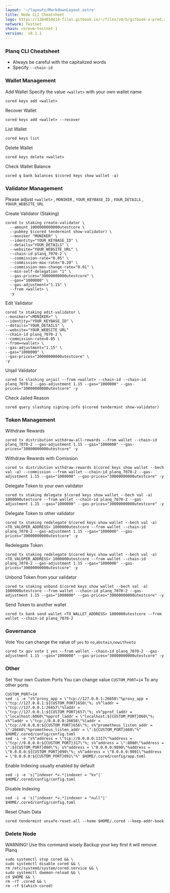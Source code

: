 ```yaml
---
layout: '~/layouts/MarkdownLayout.astro'
title: Node CLI Cheatsheet
logo: https://1384010418-files.gitbook.io/~/files/v0/b/gitbook-x-prod.appspot.com/o/spaces%2FlCF28T3TC2kXJKw5KADQ%2Fuploads%2Fgit-blob-dd06d1ad737f1a9787e65a0f2b4fd5c902950271%2Fcoreum.png?alt=media
network: Testnet
chain: coreum-testnet-1
version:  v0.1.1
---
```


### Planq CLI Cheatsheet

- Always be careful with the capitalized words
- Specify `--chain-id`

### Wallet Management

Add Wallet
Specify the value `<wallet>` with your own wallet name

```
cored keys add <wallet>
```

Recover Wallet
```
cored keys add <wallet> --recover
```

List Wallet
```
cored keys list
```

Delete Wallet
```
cored keys delete <wallet>
```

Check Wallet Balance
```
cored q bank balances $(cored keys show wallet -a)
```

### Validator Management

Please adjust `<wallet>` , `MONIKER` , `YOUR_KEYBASE_ID` , `YOUR_DETAILS` , `YOUUR_WEBSITE_URL`

Create Validator (Staking)
```
cored tx staking create-validator \
  --amount 1000000000000utestcore \
  --pubkey $(cored tendermint show-validator) \
  --moniker "MONIKER" \
  --identity="YOUR_KEYBASE_ID" \
  --details="YOUR_DETAILS" \
  --website="YOUR_WEBSITE_URL" \
  --chain-id planq_7070-2 \
  --commission-rate="0.05" \
  --commission-max-rate="0.20" \
  --commission-max-change-rate="0.01" \
  --min-self-delegation "1" \
  --gas-prices="30000000000utestcore" \
  --gas="1000000" \
  --gas-adjustment="1.15" \
  --from <wallet> \
  -y
```

Edit Validator
```
cored tx staking edit-validator \
--moniker="<MONIKER>" \
--identity="YOUR_KEYBASE_ID" \
--details="YOUR_DETAILS" \
--website="YOUR_WEBSITE_URL"
--chain-id planq_7070-2 \
--commission-rate=0.05 \
--from=<wallet> \
--gas-adjustment="1.15" \
--gas="1000000" \
--gas-prices="30000000000utestcore" \
-y
```


Unjail Validator
```
cored tx slashing unjail --from <wallet> --chain-id --chain-id planq_7070-2 --gas-adjustment 1.15 --gas="1000000" --gas-prices="30000000000utestcore" -y
```

Check Jailed Reason
```
cored query slashing signing-info $(cored tendermint show-validator)
```

### Token Management

Withdraw Rewards
```
cored tx distribution withdraw-all-rewards --from wallet --chain-id planq_7070-2 --gas-adjustment 1.15 --gas="1000000" --gas-prices="30000000000utestcore" -y
```

Withdraw Rewards with Comission
```
cored tx distribution withdraw-rewards $(cored keys show wallet --bech val -a) --commission --from wallet --chain-id planq_7070-2 --gas-adjustment 1.15 --gas="1000000" --gas-prices="30000000000utestcore" -y
```

Delegate Token to your own validator
```
cored tx staking delegate $(cored keys show wallet --bech val -a) 1000000utestcore --from wallet --chain-id planq_7070-2 --gas-adjustment 1.15 --gas="1000000" --gas-prices="30000000000utestcore" -y
```

Delegate Token to other validator
```
cored tx staking redelegate $(cored keys show wallet --bech val -a) <TO_VALOPER_ADDRESS> 1000000utestcore --from wallet --chain-id planq_7070-2 --gas-adjustment 1.15 --gas="1000000" --gas-prices="30000000000utestcore" -y
```

Redelegate Token
```
cored tx staking redelegate $(cored keys show wallet --bech val -a) <TO_VALOPER_ADDRESS> 1000000utestcore --from wallet --chain-id planq_7070-2 --gas-adjustment 1.15 --gas="1000000" --gas-prices="30000000000utestcore" -y
```

Unbond Token from your validator
```
cored tx staking unbond $(cored keys show wallet --bech val -a) 1000000utestcore --from wallet --chain-id planq_7070-2 --gas-adjustment 1.15 --gas="1000000" --gas-prices="30000000000utestcore" -y
```

Send Token to another wallet
```
cored tx bank send wallet <TO_WALLET_ADDRESS> 1000000utestcore --from wallet --chain-id planq_7070-2
```

### Governance 

Vote
You can change the value of `yes` to `no`,`abstain`,`nowithveto`

```
cored tx gov vote 1 yes --from wallet --chain-id planq_7070-2 --gas-adjustment 1.15 --gas="1000000" --gas-prices="30000000000utestcore" -y
```

### Other

Set Your own Custom Ports
You can change value `CUSTOM_PORT=14` To any other ports
```
CUSTOM_PORT=14
sed -i -e "s%^proxy_app = \"tcp://127.0.0.1:26658\"%proxy_app = \"tcp://127.0.0.1:${CUSTOM_PORT}658\"%; s%^laddr = \"tcp://127.0.0.1:26657\"%laddr = \"tcp://127.0.0.1:${CUSTOM_PORT}657\"%; s%^pprof_laddr = \"localhost:6060\"%pprof_laddr = \"localhost:${CUSTOM_PORT}060\"%; s%^laddr = \"tcp://0.0.0.0:26656\"%laddr = \"tcp://0.0.0.0:${CUSTOM_PORT}656\"%; s%^prometheus_listen_addr = \":26660\"%prometheus_listen_addr = \":${CUSTOM_PORT}660\"%" $HOME/.cored/config/config.toml
sed -i -e "s%^address = \"tcp://0.0.0.0:1317\"%address = \"tcp://0.0.0.0:${CUSTOM_PORT}317\"%; s%^address = \":8080\"%address = \":${CUSTOM_PORT}080\"%; s%^address = \"0.0.0.0:9090\"%address = \"0.0.0.0:${CUSTOM_PORT}090\"%; s%^address = \"0.0.0.0:9091\"%address = \"0.0.0.0:${CUSTOM_PORT}091\"%" $HOME/.cored/config/app.toml
```

Enable Indexing usually enabled by default
```
sed -i -e 's|^indexer *=.*|indexer = "kv"|' $HOME/.cored/config/config.toml
```

Disable Indexing
```
sed -i -e 's|^indexer *=.*|indexer = "null"|' $HOME/.cored/config/config.toml
```

Reset Chain Data
```
cored tendermint unsafe-reset-all --home $HOME/.cored --keep-addr-book
```

### Delete Node

WARNING! Use this command wisely 
Backup your key first it will remove Planq

```
sudo systemctl stop cored && \
sudo systemctl disable cored && \
rm /etc/systemd/system/cored.service && \
sudo systemctl daemon-reload && \
cd $HOME && \
rm -rf .cored && \
rm -rf $(which cored)
```
